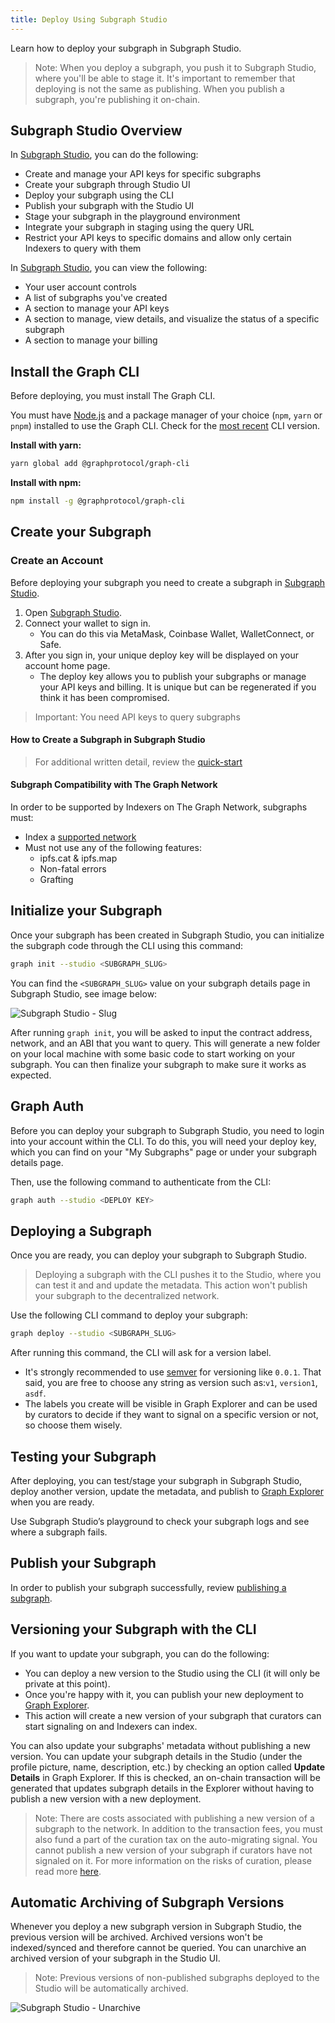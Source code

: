 ```yaml
---
title: Deploy Using Subgraph Studio
---
```


Learn how to deploy your subgraph in Subgraph Studio.

> Note: When you deploy a subgraph, you push it to Subgraph Studio, where you'll be able to stage it. It's important to remember that deploying is not the same as publishing. When you publish a subgraph, you're publishing it on-chain.

## Subgraph Studio Overview

In [Subgraph Studio](https://thegraph.com/studio/), you can do the following:

- Create and manage your API keys for specific subgraphs
- Create your subgraph through Studio UI
- Deploy your subgraph using the CLI
- Publish your subgraph with the Studio UI
- Stage your subgraph in the playground environment
- Integrate your subgraph in staging using the query URL
- Restrict your API keys to specific domains and allow only certain Indexers to query with them

In [Subgraph Studio](https://thegraph.com/studio/), you can view the following:

- Your user account controls
- A list of subgraphs you've created
- A section to manage your API keys
- A section to manage, view details, and visualize the status of a specific subgraph
- A section to manage your billing

## Install the Graph CLI

Before deploying, you must install The Graph CLI.

You must have [Node.js](https://nodejs.org/) and a package manager of your choice (`npm`, `yarn` or `pnpm`) installed to use the Graph CLI. Check for the [most recent](https://github.com/graphprotocol/graph-tooling/releases?q=%40graphprotocol%2Fgraph-cli&expanded=true) CLI version.

**Install with yarn:**

```bash
yarn global add @graphprotocol/graph-cli
```

**Install with npm:**

```bash
npm install -g @graphprotocol/graph-cli
```

## Create your Subgraph

### Create an Account

Before deploying your subgraph you need to create a subgraph in [Subgraph Studio](https://thegraph.com/studio/).

1. Open [Subgraph Studio](https://thegraph.com/studio/).
2. Connect your wallet to sign in.
   - You can do this via MetaMask, Coinbase Wallet, WalletConnect, or Safe.
3. After you sign in, your unique deploy key will be displayed on your account home page.
   - The deploy key allows you to publish your subgraphs or manage your API keys and billing. It is unique but can be regenerated if you think it has been compromised.

> Important: You need API keys to query subgraphs

#### How to Create a Subgraph in Subgraph Studio

<VideoEmbed youtube="nGIFuC69bSA" />

> For additional written detail, review the [quick-start](/quick-start/)

#### Subgraph Compatibility with The Graph Network

In order to be supported by Indexers on The Graph Network, subgraphs must:

- Index a [supported network](/developing/supported-networks)
- Must not use any of the following features:
  - ipfs.cat & ipfs.map
  - Non-fatal errors
  - Grafting

## Initialize your Subgraph

Once your subgraph has been created in Subgraph Studio, you can initialize the subgraph code through the CLI using this command:

```bash
graph init --studio <SUBGRAPH_SLUG>
```

You can find the `<SUBGRAPH_SLUG>` value on your subgraph details page in Subgraph Studio, see image below:

![Subgraph Studio - Slug](/img/doc-subgraph-slug.png)

After running `graph init`, you will be asked to input the contract address, network, and an ABI that you want to query. This will generate a new folder on your local machine with some basic code to start working on your subgraph. You can then finalize your subgraph to make sure it works as expected.

## Graph Auth

Before you can deploy your subgraph to Subgraph Studio, you need to login into your account within the CLI. To do this, you will need your deploy key, which you can find on your "My Subgraphs" page or under your subgraph details page.

Then, use the following command to authenticate from the CLI:

```bash
graph auth --studio <DEPLOY KEY>
```

## Deploying a Subgraph

Once you are ready, you can deploy your subgraph to Subgraph Studio.

> Deploying a subgraph with the CLI pushes it to the Studio, where you can test it and and update the metadata. This action won't publish your subgraph to the decentralized network.

Use the following CLI command to deploy your subgraph:

```bash
graph deploy --studio <SUBGRAPH_SLUG>
```

After running this command, the CLI will ask for a version label.

- It's strongly recommended to use [semver](https://semver.org/) for versioning like `0.0.1`. That said, you are free to choose any string as version such as:`v1`, `version1`, `asdf`.
- The labels you create will be visible in Graph Explorer and can be used by curators to decide if they want to signal on a specific version or not, so choose them wisely.

## Testing your Subgraph

After deploying, you can test/stage your subgraph in Subgraph Studio, deploy another version, update the metadata, and publish to [Graph Explorer](https://thegraph.com/explorer) when you are ready.

Use Subgraph Studio’s playground to check your subgraph logs and see where a subgraph fails.

## Publish your Subgraph

In order to publish your subgraph successfully, review [publishing a subgraph](/publishing/publishing-a-subgraph/).

## Versioning your Subgraph with the CLI

If you want to update your subgraph, you can do the following:

- You can deploy a new version to the Studio using the CLI (it will only be private at this point).
- Once you're happy with it, you can publish your new deployment to [Graph Explorer](https://thegraph.com/explorer).
- This action will create a new version of your subgraph that curators can start signaling on and Indexers can index.

You can also update your subgraphs' metadata without publishing a new version. You can update your subgraph details in the Studio (under the profile picture, name, description, etc.) by checking an option called **Update Details** in Graph Explorer. If this is checked, an on-chain transaction will be generated that updates subgraph details in the Explorer without having to publish a new version with a new deployment.

> Note: There are costs associated with publishing a new version of a subgraph to the network. In addition to the transaction fees, you must also fund a part of the curation tax on the auto-migrating signal. You cannot publish a new version of your subgraph if curators have not signaled on it. For more information on the risks of curation, please read more [here](/network/curating/).

## Automatic Archiving of Subgraph Versions

Whenever you deploy a new subgraph version in Subgraph Studio, the previous version will be archived. Archived versions won't be indexed/synced and therefore cannot be queried. You can unarchive an archived version of your subgraph in the Studio UI.

> Note: Previous versions of non-published subgraphs deployed to the Studio will be automatically archived.

![Subgraph Studio - Unarchive](/img/Unarchive.png)
